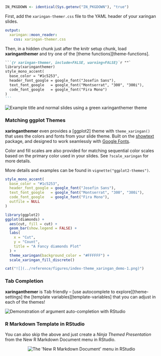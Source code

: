 <!-- Set link to theme-settings, template-variables, theme functions -->

```r
IN_PKGDOWN <- identical(Sys.getenv("IN_PKGDOWN"), "true")
```

First, add the `xaringan-themer.css` file to the YAML header of your xaringan slides.

```yaml
output:
  xaringan::moon_reader:
    css: xaringan-themer.css
```

Then, in a hidden chunk just after the knitr setup chunk, load **xaringanthemer** and try one of the [theme functions][theme-functions].

````markdown
```{r xaringan-themer, include=FALSE, warning=FALSE}`r ""`
library(xaringanthemer)
style_mono_accent(
  base_color = "#1c5253",
  header_font_google = google_font("Josefin Sans"),
  text_font_google   = google_font("Montserrat", "300", "300i"),
  code_font_google   = google_font("Fira Mono")
)
```
````

<img src="https://raw.githubusercontent.com/gadenbuie/xaringanthemer/assets/example_mono_accent_1c5253.png" alt="Example title and normal slides using a green xaringanthemer theme" data-external="1" />

### Matching ggplot Themes

[showtext]: https://github.com/yixuan/showtext

**xaringanthemer** even provides a [ggplot2] theme 
with `theme_xaringan()`
that uses the colors and fonts from your slide theme.
Built on the [showtext] package,
and designed to work seamlessly with [Google Fonts](https://fonts.google.com).

Color and fill scales are also provided
for matching sequential color scales based on 
the primary color used in your slides.
See `?scale_xaringan` for more details.

More details and examples can be found in `vignette("ggplot2-themes")`.

```r
style_mono_accent(
  base_color = "#1c5253",
  header_font_google = google_font("Josefin Sans"),
  text_font_google   = google_font("Montserrat", "300", "300i"),
  code_font_google   = google_font("Fira Mono"),
  outfile = NULL
)
```

```r
library(ggplot2)
ggplot(diamonds) +
  aes(cut, fill = cut) +
  geom_bar(show.legend = FALSE) +
  labs(
    x = "Cut",
    y = "Count",
    title = "A Fancy diamonds Plot"
  ) +
  theme_xaringan(background_color = "#FFFFFF") +
  scale_xaringan_fill_discrete()
```

```r
cat("![](../reference/figures/index-theme_xaringan_demo-1.png)")
```


### Tab Completion

**xaringanthemer** is <kbd>Tab</kbd> friendly -- [use autocomplete to explore][theme-settings] the [template variables][template-variables] that you can adjust in each of the themes!

<img src="https://raw.githubusercontent.com/gadenbuie/xaringanthemer/assets/example-rstudio-completion.gif" alt="Demonstration of argument auto-completion with RStudio" data-external="1" />

### R Markdown Template in RStudio

You can also skip the above and just create a *Ninja Themed Presentation* from the New R Markdown Document menu in RStudio.

<center>
<img src="https://raw.githubusercontent.com/gadenbuie/xaringanthemer/assets/rmarkdown-template-screenshot.png" alt="The 'New R Markdown Document' menu in RStudio" data-external="1" />
</center>
